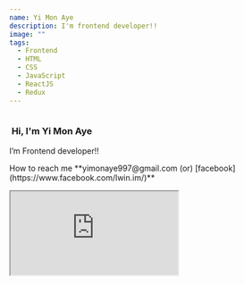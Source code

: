 ```yaml
---
name: Yi Mon Aye
description: I'm frontend developer!!
image: ""
tags:
  - Frontend
  - HTML
  - CSS
  - JavaScript
  - ReactJS
  - Redux
---
```


<div className="flex flex-col md:flex-row">
  <div className="md:w-6/12 mb-5 flex flex-col justify-center items-center">
    <div className="h-28 w-28 rounded-3xl overflow-hidden mx-auto">
      <img src="" />
    </div>
    <h3 className="flex flex-row max-w-[240px] mt-5 mx-auto">
      <img
        src=""
        className="h-[20px] object-contain mr-2"
      />
      <span> Hi, I'm Yi Mon Aye </span>
    </h3>
    <p className="text-center text-sm my-2"><img className="h-5 inline-block mr-1 relative -top-1" src=""/>I’m Frontend developer!!</p>
    <p className="text-center text-sm my-2 "><img className="h-5 inline-block mr-1 relative -top-1" src=""/>How to reach me **yimonaye997@gmail.com (or) [facebook](https://www.facebook.com/lwin.im/)**</p>
  </div>
  <div className="flex flex-1 flex-row justify-center items-center">
    <div className="ph-container">
      <div className="phone">
        <div className="notch-container">
          <div className="notch"></div>
        </div>
        <iframe
          src="https://lwinmoepaing.github.io/"
          className="h-full relative"
        />
      </div>
    </div>
  </div>
</div>
